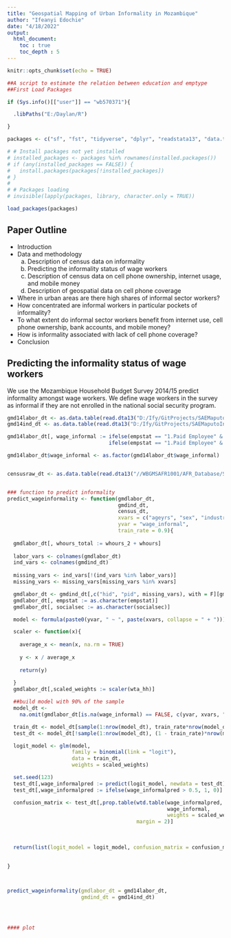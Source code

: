```yaml
---
title: "Geospatial Mapping of Urban Informality in Mozambique"
author: "Ifeanyi Edochie"
date: "4/18/2022"
output: 
  html_document:
    toc : true
    toc_depth : 5
---
```


```r
knitr::opts_chunk$set(echo = TRUE)

##A script to estimate the relation between education and emptype
##First Load Packages

if (Sys.info()[["user"]] == "wb570371"){

  .libPaths("E:/Daylan/R")

}

packages <- c("sf", "fst", "tidyverse", "dplyr", "readstata13", "data.table", "questionr")

# # Install packages not yet installed
# installed_packages <- packages %in% rownames(installed.packages())
# if (any(installed_packages == FALSE)) {
#   install.packages(packages[!installed_packages])
# }
# 
# # Packages loading
# invisible(lapply(packages, library, character.only = TRUE))

load_packages(packages)


```

## Paper Outline
- Introduction 
- Data and methodology 
  a. Description of census data on informality 
  b.	Predicting the informality status of wage workers 
  c.	Description of census data on cell phone ownership, internet usage, and mobile money  
  d.	Description of geospatial data on cell phone coverage  
- Where in urban areas are there high shares of informal sector workers? 
- How concentrated are informal workers in particular pockets of informality? 
- To what extent do informal sector workers benefit from internet use, cell phone ownership, bank accounts, and mobile money? 
- How is informality associated with lack of cell phone coverage? 
- Conclusion  

## Predicting the informality status of wage workers
We use the Mozambique Household Budget Survey 2014/15 predict informality amongst wage workers. We define wage workers in the survey as informal if they are not enrolled in the national social security program. 

```r

gmd14labor_dt <- as.data.table(read.dta13("D:/Ify/GitProjects/SAEMaputoInformality/inst/extdata/MOZ_2014_IOF_v01_M_v05_A_SSAPOV_L.dta"))
gmd14ind_dt <- as.data.table(read.dta13("D:/Ify/GitProjects/SAEMaputoInformality/inst/extdata/MOZ_2014_IOF_v01_M_v05_A_SSAPOV_I.dta"))

gmd14labor_dt[, wage_informal := ifelse(empstat == "1.Paid Employee" & socialsec == "1.Yes", 0, 
                                 ifelse(empstat == "1.Paid Employee" & socialsec == "0.No", 1, NA))]

gmd14labor_dt$wage_informal <- as.factor(gmd14labor_dt$wage_informal)


censusraw_dt <- as.data.table(read.dta13("//WBGMSAFR1001/AFR_Database/SSAPOV-Harmonization/Daylan/GMD/MOZ_Census/01.Input/census_10_updated.dta"))


### function to predict informality
predict_wageinformality <- function(gmdlabor_dt,
                                    gmdind_dt,
                                    census_dt,
                                    xvars = c("ageyrs", "sex", "industrycat10", "educat4", "whours"),
                                    yvar = "wage_informal",
                                    train_rate = 0.9){
  
  gmdlabor_dt[, whours_total := whours_2 + whours]
  
  labor_vars <- colnames(gmdlabor_dt)
  ind_vars <- colnames(gmdind_dt)
  
  missing_vars <- ind_vars[!(ind_vars %in% labor_vars)]
  missing_vars <- missing_vars[missing_vars %in% xvars]

  gmdlabor_dt <- gmdind_dt[,c("hid", "pid", missing_vars), with = F][gmdlabor_dt, on = c("hid", "pid")]
  gmdlabor_dt[, empstat := as.character(empstat)]
  gmdlabor_dt[, socialsec := as.character(socialsec)]

  model <- formula(paste0(yvar, " ~ ", paste(xvars, collapse = " + ")))

  scaler <- function(x){
  
    average_x <- mean(x, na.rm = TRUE)
  
    y <- x / average_x
  
    return(y)
  
  }
  gmdlabor_dt[,scaled_weights := scaler(wta_hh)]

  ##build model with 90% of the sample
  model_dt <- 
    na.omit(gmdlabor_dt[is.na(wage_informal) == FALSE, c(yvar, xvars, "scaled_weights"), with = FALSE])

  train_dt <- model_dt[sample(1:nrow(model_dt), train_rate*nrow(model_dt)),]
  test_dt <- model_dt[!sample(1:nrow(model_dt), (1 - train_rate)*nrow(model_dt)),]

  logit_model <- glm(model, 
                     family = binomial(link = "logit"), 
                     data = train_dt,
                     weights = scaled_weights)

  set.seed(123)
  test_dt[,wage_informalpred := predict(logit_model, newdata = test_dt)]
  test_dt[,wage_informalpred := ifelse(wage_informalpred > 0.5, 1, 0)]

  confusion_matrix <- test_dt[,prop.table(wtd.table(wage_informalpred, 
                                                    wage_informal, 
                                                    weights = scaled_weights), 
                                          margin = 2)]
  
  
 
  return(list(logit_model = logit_model, confusion_matrix = confusion_matrix))
  
  
}



predict_wageinformality(gmdlabor_dt = gmd14labor_dt, 
                        gmdind_dt = gmd14ind_dt)




#### plot 















































```


